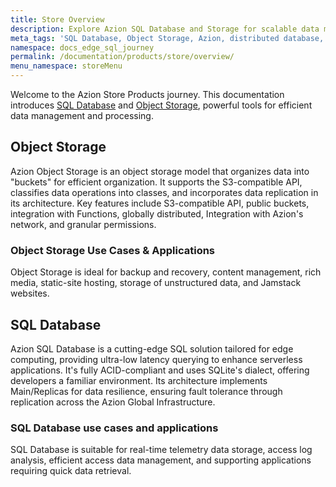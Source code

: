 ```yaml
---
title: Store Overview
description: Explore Azion SQL Database and Storage for scalable data management.
meta_tags: 'SQL Database, Object Storage, Azion, distributed database, data management, SQL queries, database resilience, scalable database, data processing, S3-compatible storage'
namespace: docs_edge_sql_journey
permalink: /documentation/products/store/overview/
menu_namespace: storeMenu
---
```



Welcome to the Azion Store Products journey. This documentation introduces [SQL Database](/en/documentation/products/store/edge-sql/) and [Object Storage](/en/documentation/products/store/edge-storage/), powerful tools for efficient data management and processing.

## Object Storage

Azion Object Storage is an object storage model that organizes data into "buckets" for efficient organization. It supports the S3-compatible API, classifies data operations into classes, and incorporates data replication in its architecture. Key features include S3-compatible API, public buckets, integration with Functions, globally distributed, Integration with Azion's network, and granular permissions.

### Object Storage Use Cases & Applications

Object Storage is ideal for backup and recovery, content management, rich media, static-site hosting, storage of unstructured data, and Jamstack websites.

<LinkButton link="/en/documentation/products/store/edge-storage/" label="Go to Object Storage Reference" severity="secondary" target="_blank" />

## SQL Database

Azion SQL Database is a cutting-edge SQL solution tailored for edge computing, providing ultra-low latency querying to enhance serverless applications. It's fully ACID-compliant and uses SQLite's dialect, offering developers a familiar environment. Its architecture implements Main/Replicas for data resilience, ensuring fault tolerance through replication across the Azion Global Infrastructure.

### SQL Database use cases and applications

SQL Database is suitable for real-time telemetry data storage, access log analysis, efficient access data management, and supporting applications requiring quick data retrieval.

<LinkButton link="/en/documentation/products/store/edge-sql/" label="Go to SQL Database Reference" severity="secondary" target="_blank" />
